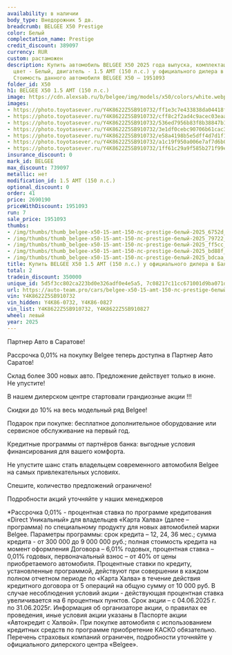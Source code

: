 ```yaml
---
availability: в наличии
body_type: Внедорожник 5 дв.
breadcrumb: BELGEE X50 Prestige
color: Белый
complectation_name: Prestige
credit_discount: 389097
currency: RUR
custom: растаможен
description: Купить автомобиль BELGEE X50 2025 года выпуска, комплектация Prestige,
  цвет - Белый, двигатель - 1.5 AMT (150 л.с.) у официального дилера в г. Балаково.
  Стоимость данного автомобиля BELGEE X50 – 1951093
folder_id: X50
h1: BELGEE X50 1.5 AMT (150 л.с.)
image: https://cdn.alexsab.ru/b/belgee/img/models/x50/colors/white.webp
images:
- https://photo.toyotasever.ru/Y4K8622Z5SB910732/ff1e3c7e433838da04418f0a0856752d.jpg
- https://photo.toyotasever.ru/Y4K8622Z5SB910732/cff8c2f2ad4c9acec03eaa585e179722.jpg
- https://photo.toyotasever.ru/Y4K8622Z5SB910732/536ed7956b83f8b38847b17459aff5cc.jpg
- https://photo.toyotasever.ru/Y4K8622Z5SB910732/3e1df0cebc90706b61cac34cafbbd88f.jpg
- https://photo.toyotasever.ru/Y4K8622Z5SB910732/e58a4198b5e5dff4d7d1f1ad27dbdcaa.jpg
- https://photo.toyotasever.ru/Y4K8622Z5SB910732/a1c19f950a006e7af7d6b0f3d250f921.jpg
- https://photo.toyotasever.ru/Y4K8622Z5SB910732/1ff61c29a9f585b271f99e403b212ae2.jpg
insurance_discount: 0
mark_id: BELGEE
max_discount: 739097
metallic: нет
modification_id: 1.5 AMT (150 л.с.)
optional_discount: 0
order: 41
price: 2690190
priceWithDiscount: 1951093
run: 7
sale_price: 1951093
thumbs:
- /img/thumbs/thumb_belgee-x50-15-amt-150-лс-prestige-белый-2025_6752d_0.webp
- /img/thumbs/thumb_belgee-x50-15-amt-150-лс-prestige-белый-2025_79722_1.webp
- /img/thumbs/thumb_belgee-x50-15-amt-150-лс-prestige-белый-2025_ff5cc_2.webp
- /img/thumbs/thumb_belgee-x50-15-amt-150-лс-prestige-белый-2025_bd88f_3.webp
- /img/thumbs/thumb_belgee-x50-15-amt-150-лс-prestige-белый-2025_bdcaa_4.webp
title: Купить BELGEE X50 1.5 AMT (150 л.с.) у официального дилера в Балаково
total: 2
tradein_discount: 350000
unique_id: 5d5f3cc802ca223bd0e326adf0e4e5a5, 7c08217c11cc671001d9ba071d46c166
url: https://auto-team.pro/cars/belgee-x50-15-amt-150-лс-prestige-белый-2025/
vin: Y4K8622Z5SB910732
vin_hidden: Y4K86-0732, Y4K86-0827
vin_list: Y4K8622Z5SB910732, Y4K8622Z5SB910827
wheel: левый
year: 2025
---
```

<p>
 Партнер Авто в Саратове!
</p>
<p>
</p>
<p>
 Рассрочка 0,01% на покупку Belgee теперь доступна в Партнер Авто Саратов!
</p>
<p>
 Склад более 300 новых авто. Предложение действует только в июне. He упустите!
</p>
<p>
</p>
<p>
 В нашем дилерском центре стартовали грандиозные акции !!!
</p>
<p>
</p>
<p>
 Скидки дo 10% нa весь модельный ряд Belgee!
</p>
<p>
 Подарок при покупке: бесплатное дополнительное оборудование или сервисное обслуживание на первый год.
</p>
<p>
 Кредитные программы от партнёров банка: выгодные условия финансирования для вашего комфорта.
</p>
<p>
</p>
<p>
 Не упустите шанс стать владельцем современного автомобиля Belgee на самых привлекательных условиях.
</p>
<p>
 Спешите, количество предложений ограничено!
</p>
<p>
</p>
<p>
 Подробности акций уточняйте у наших менеджеров
</p>
<p>
</p>
<p>
 *Рассрочка 0,01% - процентная ставка по программе кредитования «Dirесt Уникальный» для владельцев «Карта Халва» (далее – программа) по специальному продукту для новых автомобилей марки Belgee. Параметры программы: срок кредита – 12, 24, 36 мес.; сумма кредита - от 300 000 до 9 000 000 руб.; полная стоимость кредита на момент оформления Договора – 6,01% годовых, процентная ставка – 0,01% годовых, первоначальный взнос – от 40% от цены приобретаемого автомобиля. Процентные ставки по кредиту, установленные программой, действуют при совершении в каждом полном отчетном периоде по «Карта Халва» в течение действия кредитного договора от 5 операций на общую сумму от 10 000 руб. В случае несоблюдения условий акции - действующая процентная ставка увеличивается на 6 процентных пунктов. Срок акции – с 04.06.2025 г. по 31.06.2025г. Информация об организаторе акции, о правилах ее проведения, иные условия акции указаны в Паспорте акции «Автокредит с Халвой». При покупке автомобиля с использованием кредитных средств по программе приобретение КАСКО обязательно. Перечень страховых компаний ограничен, подробности уточняйте у официального дилерского центра «Belgee».
</p>
